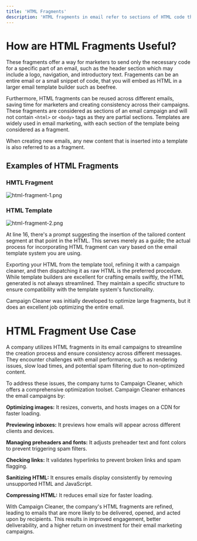 ```yaml
---
title: 'HTML Fragments'
description: 'HTML fragments in email refer to sections of HTML code that can be reused across multiple email campaigns.'
---
```


# How are HTML Fragments Useful?

These fragments offer a way for marketers to send only the necessary code for a specific part of an email, such as the header section which may include a logo, navigation, and introductory text. Fragements can be an entire email or a small snippet of code, that you will embed as HTML in a larger email template builder such as beefree.

Furthermore, HTML fragments can be reused across different emails, saving time for marketers and creating consistency across their campaigns. These fragments are considered as sections of an email campaign and will not contain `<html>` or `<body>` tags as they are partial sections. Templates are widely used in email marketing, with each section of the template being considered as a fragment.

When creating new emails, any new content that is inserted into a template is also referred to as a fragment.  

## Examples of HTML Fragments

### HMTL Fragment 
![html-fragment-1.png](/images/html-fragment-3.png)

### HTML Template
![html-fragment-2.png](/images/html-fragment-4.png)

At line 16, there's a prompt suggesting the insertion of the tailored content segment at that point in the HTML. This serves merely as a guide; the actual process for incorporating HTML fragment can vary based on the email template system you are using.

Exporting your HTML from the template tool, refining it with a campaign cleaner, and then dispatching it as raw HTML is the preferred procedure. While template builders are excellent for crafting emails swiftly, the HTML generated is not always streamlined. They maintain a specific structure to ensure compatibility with the template system's functionality.

Campaign Cleaner was initially developed to optimize large fragments, but it does an excellent job optimizing the entire email.

# HTML Fragment Use Case
<Note>
A company utilizes HTML fragments in its email campaigns to streamline the creation process and ensure consistency across different messages. They encounter challenges with email performance, such as rendering issues, slow load times, and potential spam filtering due to non-optimized content.

To address these issues, the company turns to Campaign Cleaner, which offers a comprehensive optimization toolset. Campaign Cleaner enhances the email campaigns by:
 
**Optimizing images:** It resizes, converts, and hosts images on a CDN for faster loading.

**Previewing inboxes:** It previews how emails will appear across different clients and devices.

**Managing preheaders and fonts:** It adjusts preheader text and font colors to prevent triggering spam filters.

**Checking links:** It validates hyperlinks to prevent broken links and spam flagging.

**Sanitizing HTML:** It ensures emails display consistently by removing unsupported HTML and JavaScript.

**Compressing HTML:** It reduces email size for faster loading.

With Campaign Cleaner, the company's HTML fragments are refined, leading to emails that are more likely to be delivered, opened, and acted upon by recipients. This results in improved engagement, better deliverability, and a higher return on investment for their email marketing campaigns.
</Note>
